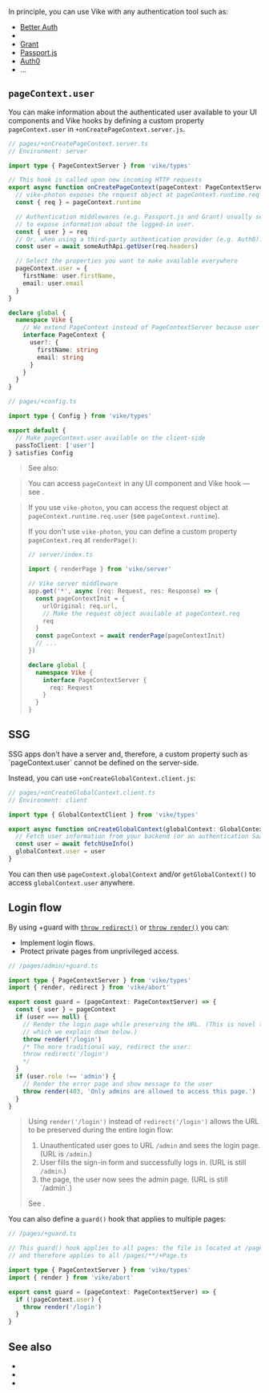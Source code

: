 
In principle, you can use Vike with any authentication tool such as:
- [Better Auth](https://github.com/better-auth/better-auth)
- <Link text="Auth.js" href="/Auth.js" />
- [Grant](https://github.com/simov/grant)
- [Passport.js](https://github.com/jaredhanson/passport)
- [Auth0](https://auth0.com/)
- ...


## `pageContext.user`

You can make information about the authenticated user available to your UI components and Vike hooks by defining a <Link href="/pageContext#custom">custom property `pageContext.user`</Link> in <Link href="/onCreatePageContext">`+onCreatePageContext.server.js`</Link>.

```ts
// pages/+onCreatePageContext.server.ts
// Environment: server

import type { PageContextServer } from 'vike/types'

// This hook is called upon new incoming HTTP requests
export async function onCreatePageContext(pageContext: PageContextServer) {
  // vike-photon exposes the request object at pageContext.runtime.req
  const { req } = pageContext.runtime

  // Authentication middlewares (e.g. Passport.js and Grant) usually set req.user
  // to expose information about the logged-in user.
  const { user } = req
  // Or, when using a third-party authentication provider (e.g. Auth0):
  const user = await someAuthApi.getUser(req.headers)

  // Select the properties you want to make available everywhere
  pageContext.user = {
    firstName: user.firstName,
    email: user.email
  }
}

declare global {
  namespace Vike {
    // We extend PageContext instead of PageContextServer because user is passed to the client
    interface PageContext {
      user?: {
        firstName: string
        email: string
      }
    }
  }
}
```

```ts
// pages/+config.ts

import type { Config } from 'vike/types'

export default {
  // Make pageContext.user available on the client-side
  passToClient: ['user']
} satisfies Config
```

> See also: <Link href="/passToClient" />

> You can access `pageContext` in any UI component and Vike hook — see <Link href="/pageContext" />.

> If you use <Link href="/vike-photon">`vike-photon`</Link>, you can access the request object at `pageContext.runtime.req.user` (see <Link href="/pageContext#runtime">`pageContext.runtime`</Link>).
>
> If you don't use `vike-photon`, you can define a custom property `pageContext.req` at <Link href="/renderPage">`renderPage()`</Link>:
> ```ts
> // server/index.ts
>
> import { renderPage } from 'vike/server'
>
> // Vike server middleware
> app.get('*', async (req: Request, res: Response) => {
>   const pageContextInit = {
>     urlOriginal: req.url,
>     // Make the request object available at pageContext.req
>     req
>   }
>   const pageContext = await renderPage(pageContextInit)
>   // ...
> })
>
> declare global {
>   namespace Vike {
>     interface PageContextServer {
>       req: Request
>     }
>   }
> }
> ```


## SSG

<Link href="/pre-rendering">SSG apps</Link> don't have a server and, therefore, a custom property such as `pageContext.user` cannot be defined on the server-side.

Instead, you can use <Link href="/onCreateGlobalContext">`+onCreateGlobalContext.client.js`</Link>:

```ts
// pages/+onCreateGlobalContext.client.ts
// Environment: client

import type { GlobalContextClient } from 'vike/types'

export async function onCreateGlobalContext(globalContext: GlobalContextClient) {
  // Fetch user information from your backend (or an authentication SaaS platform)
  const user = await fetchUseInfo()
  globalContext.user = user
}
```

You can then use <Link href="/pageContext#globalContext">`pageContext.globalContext`</Link> and/or <Link href="/getGlobalContext">`getGlobalContext()`</Link> to access `globalContext.user` anywhere.



## Login flow

By using <Link href="/guard">+guard</Link> with [`throw redirect()`](/redirect) or [`throw render()`](/render) you can:
 - Implement login flows.
 - Protect private pages from unprivileged access.

```ts
// /pages/admin/+guard.ts

import type { PageContextServer } from 'vike/types'
import { render, redirect } from 'vike/abort'

export const guard = (pageContext: PageContextServer) => {
  const { user } = pageContext
  if (user === null) {
    // Render the login page while preserving the URL. (This is novel technique
    // which we explain down below.)
    throw render('/login')
    /* The more traditional way, redirect the user:
    throw redirect('/login')
    */
  }
  if (user.role !== 'admin') {
    // Render the error page and show message to the user
    throw render(403, 'Only admins are allowed to access this page.')
  }
}
```

> Using `render('/login')` instead of `redirect('/login')` allows the URL to be preserved during the entire login flow:
>  1. Unauthenticated user goes to URL `/admin` and sees the login page. (URL is `/admin`.)
>  2. User fills the sign-in form and successfully logs in. (URL is still `/admin`.)
>  3. <Link text="Reload" href="/reload" /> the page, the user now sees the admin page. (URL is still `/admin`.)
>
> See <RepoLink text="example" path="/examples/auth/" />.

You can also define a `guard()` hook that applies to multiple pages:

```ts
// /pages/+guard.ts

// This guard() hook applies to all pages: the file is located at /pages/+guard.ts
// and therefore applies to all /pages/**/+Page.ts

import type { PageContextServer } from 'vike/types'
import { render } from 'vike/abort'

export const guard = (pageContext: PageContextServer) => {
  if (!pageContext.user) {
    throw render('/login')
  }
}
```

## See also

- <Link href="/guard" />
- <Link href="/redirect" />
- <Link href="/render" />
